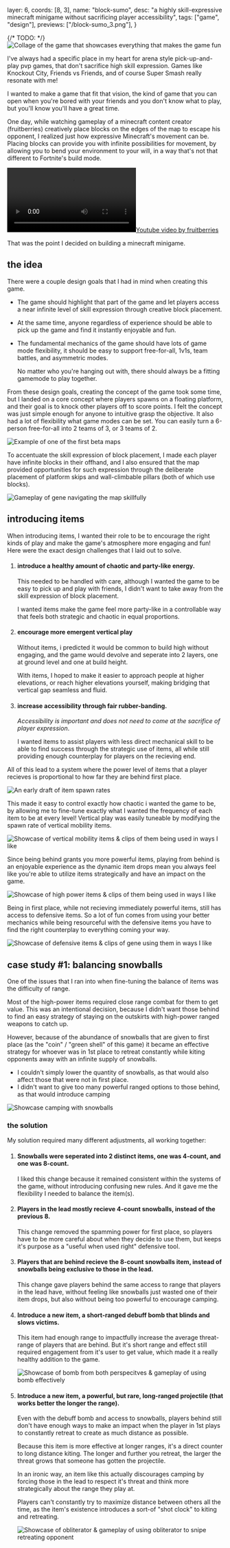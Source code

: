   layer: 6,
  coords: [8, 3],
  name: "block-sumo",
  desc: "a highly skill-expressive minecraft minigame without sacrificing player accessibility",
  tags: ["game", "design"],
  previews: ["/block-sumo_3.png"],
}

{/* TODO: */}
![Collage of the game that showcases everything that makes the game fun]()

<CaseDivider />

I've always had a specific place in my heart for arena style pick-up-and-play pvp games, that don't sacrifice high skill expression. Games like Knockout City, Friends vs Friends, and of course Super Smash really resonate with me!

I wanted to make a game that fit that vision, the kind of game that you can open when you're bored with your friends and you don't know what to play, but you'll know you'll have a great time.

One day, while watching gameplay of a minecraft content creator (fruitberries) creatively place blocks on the edges of the map to escape his opponent, I realized just how expressive Minecraft's movement can be. Placing blocks can provide you with infinite possibilities for movement, by allowing you to bend your environment to your will, in a way that's not that different to Fortnite's build mode.

[![Youtube video by fruitberries](/block-sumo_1.webm)](https://www.youtube.com/watch?v=ovJrTqYD4e8)

That was the point I decided on building a minecraft minigame.

## the idea

There were a couple design goals that I had in mind when creating this game.

- The game should highlight that part of the game and let players access a near infinite level of skill expression through creative block placement.
- At the same time, anyone regardless of experience should be able to pick up the game and find it instantly enjoyable and fun.
- The fundamental mechanics of the game should have lots of game mode flexibility, it should be easy to support free-for-all, 1v1s, team battles, and asymmetric modes.

  No matter who you're hanging out with, there should always be a fitting gamemode to play together.

From these design goals, creating the concept of the game took some time, but I landed on a core concept where players spawns on a floating platform, and their goal is to knock other players off to score points. I felt the concept was just simple enough for anyone to intuitive grasp the objective. It also had a lot of flexibility what game modes can be set. You can easily turn a 6-person free-for-all into 2 teams of 3, or 3 teams of 2.

![Example of one of the first beta maps](/block-sumo_3.png)

To accentuate the skill expression of block placement, I made each player have infinite blocks in their offhand, and I also ensured that the map provided opportunities for such expression through the deliberate placement of platform skips and wall-climbable pillars (both of which use blocks).

![Gameplay of gene navigating the map skillfully]()

## introducing items

When introducing items, I wanted their role to be to encourage the right kinds of play and make the game's atmosphere more engaging and fun! Here were the exact design challenges that I laid out to solve.

1. #### introduce a healthy amount of chaotic and party-like energy.

   This needed to be handled with care, although I wanted the game to be easy to pick up and play with friends, I didn't want to take away from the skill expression of block placement.

   I wanted items make the game feel more party-like in a controllable way that feels both strategic and chaotic in equal proportions.

2. #### encourage more emergent vertical play

   Without items, i predicted it would be common to build high without engaging, and the game would devolve and seperate into 2 layers, one at ground level and one at build height.

   With items, I hoped to make it easier to approach people at higher elevations, or reach higher elevations yourself, making bridging that vertical gap seamless and fluid.

3. #### increase accessibility through fair rubber-banding.

   _Accessibility is important and does not need to come at the sacrifice of player expression_.

   I wanted items to assist players with less direct mechanical skill to be able to find success through the strategic use of items, all while still providing enough counterplay for players on the recieving end.

All of this lead to a system where the power level of items that a player recieves is proportional to how far they are behind first place.

![An early draft of item spawn rates](/block-sumo_2.png)

This made it easy to control exactly how chaotic i wanted the game to be, by allowing me to fine-tune exactly what I wanted the frequency of each item to be at every level! Vertical play was easily tuneable by modifying the spawn rate of vertical mobility items.

![Showcase of vertical mobility items & clips of them being used in ways I like]()

Since being behind grants you more powerful items, playing from behind is an enjoyable experience as the dynamic item drops mean you always feel like you're able to utilize items strategically and have an impact on the game.

![Showcase of high power items & clips of them being used in ways I like]()

Being in first place, while not recieving immediately powerful items, still has access to defensive items. So a lot of fun comes from using your better mechanics while being resourceful with the defensive items you have to find the right counterplay to everything coming your way.

![Showcase of defensive items & clips of gene using them in ways I like]()

## case study #1: balancing snowballs

One of the issues that I ran into when fine-tuning the balance of items was the difficulty of range.

Most of the high-power items required close range combat for them to get value. This was an intentional decision, because I didn't want those behind to find an easy strategy of staying on the outskirts with high-power ranged weapons to catch up.

However, because of the abundance of snowballs that are given to first place (as the "coin" / "green shell" of this game) it became an effective strategy for whoever was in 1st place to retreat constantly while kiting opponents away with an infinite supply of snowballs.

- I couldn't simply lower the quantity of snowballs, as that would also affect those that were not in first place.
- I didn't want to give too many powerful ranged options to those behind, as that would introduce camping

![Showcase camping with snowballs]()

### the solution

My solution required many different adjustments, all working together:

1. #### Snowballs were seperated into 2 distinct items, one was 4-count, and one was 8-count.

   I liked this change because it remained consistent within the systems of the game, without introducing confusing new rules. And it gave me the flexibility I needed to balance the item(s).

2. #### Players in the lead mostly recieve 4-count snowballs, instead of the previous 8.

   This change removed the spamming power for first place, so players have to be more careful about when they decide to use them, but keeps it's purpose as a "useful when used right" defensive tool.

3. #### Players that are behind recieve the 8-count snowballs item, instead of snowballs being exclusive to those in the lead.

   This change gave players behind the same access to range that players in the lead have, without feeling like snowballs just wasted one of their item drops, but also without being too powerful to encourage camping.

4. #### Introduce a new item, a short-ranged debuff bomb that blinds and slows victims.

   This item had enough range to impactfully increase the average threat-range of players that are behind. But it's short range and effect still required engagement from it's user to get value, which made it a really healthy addition to the game.

   ![Showcase of bomb from both perspecitves & gameplay of using bomb effectively]()

5. #### Introduce a new item, a powerful, but rare, long-ranged projectile (that works better the longer the range).

   Even with the debuff bomb and access to snowballs, players behind still don't have enough ways to make an impact when the player in 1st plays to constantly retreat to create as much distance as possible.

   Because this item is more effective at longer ranges, it's a direct counter to long distance kiting. The longer and further you retreat, the larger the threat grows that someone has gotten the projectile.

   In an ironic way, an item like this actually discourages camping by forcing those in the lead to respect it's threat and think more strategically about the range they play at.

   Players can't constantly try to maximize distance between others all the time, as the item's existence introduces a sort-of "shot clock" to kiting and retreating.

   ![Showcase of obliterator & gameplay of using obliterator to snipe retreating opponent]()
